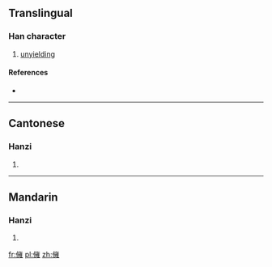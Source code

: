 ==Translingual==

===Han character===
{{Han char|rn=9|rad=人|as=13|sn=15|four=|canj=人卜女土 (OYVG)}}

# [[unyielding]]

====References====
* {{Han ref|kx=0119.140|hdz=10228.010|uh=3495|ud=13461}}

----

==Cantonese==

===Hanzi===
{{yue-hanzi|jyut=[[zoeng1]]|y=jeung1}}

# {{defn|lang=yue|sort=人13}}

----

==Mandarin==

===Hanzi===
{{cmn-hanzi|pin=[[yāng]] ([[yang1]])|wg=yang<sup>1</sup>}}

# {{defn|lang=cmn|sort=人13}}

[[fr:㒕]]
[[pl:㒕]]
[[zh:㒕]]